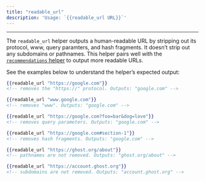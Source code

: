 ```yaml
---
title: "readable_url"
description: 'Usage: `{{readable_url URL}}`'
---
```


***


The `readable_url` helper outputs a human-readable URL by stripping out its protocol, www, query paramters, and hash fragments. It doesn’t strip out any subdomains or pathnames. This helper pairs well with the [`recommendations` helper](/themes/helpers/data/recommendations) to output more readable URLs.

See the examples below to understand the helper’s expected output:

```handlebars
{{readable_url "https://google.com"}}
<!-- removes the "https://" protocol. Outputs: "google.com" -->

{{readable_url "www.google.com"}}
<!-- removes "www". Outputs: "google.com" -->

{{readable_url "https://google.com?foo=bar&dog=love"}}
<!-- removes query parameters. Outputs: "google.com" -->

{{readable_url "https://google.com#section-1"}}
<!-- removes hash fragments. Outputs: "google.com" -->

{{readable_url "https://ghost.org/about"}}
<!-- pathnames are not removed. Outputs: "ghost.org/about" -->

{{readable_url "https://account.ghost.org"}}
<!-- subdomains are not removed. Outputs: "account.ghost.org" -->
```